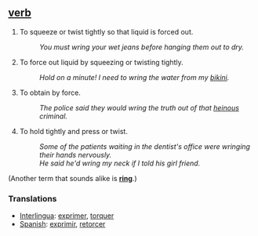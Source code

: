 ==[[verb]]==
#To squeeze or twist tightly so that liquid is forced out. 
#:''You must wring your wet jeans before hanging them out to dry.'' 
#To force out liquid by squeezing or twisting tightly. 
#:''Hold on a minute! I need to wring the water from my [[bikini]].'' 
#To obtain by force. 
#:''The police said they would wring the truth out of that [[heinous]] criminal.'' 
#To hold tightly and press or twist. 
#:''Some of the patients waiting in the dentist's office were wringing their hands nervously.''
#:''He said he'd wring my neck if I told his girl friend.'' 

(Another term that sounds alike is '''[[ring]]'''.)

===Translations===
*[[Interlingua]]: [[exprimer]], [[torquer]]
*[[Spanish]]: [[exprimir]], [[retorcer]]